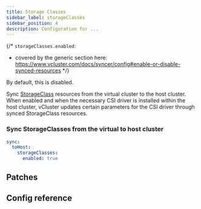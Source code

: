 ```yaml
---
title: Storage Classes
sidebar_label: storageClasses
sidebar_position: 4
description: Configuration for ...
---
```




{/*
`storageClasses.enabled`:
- covered by the generic section here: https://www.vcluster.com/docs/syncer/config#enable-or-disable-synced-resources
*/}

By default, this is disabled.

Sync [StorageClass](https://kubernetes.io/docs/concepts/storage/storage-classes/) resources from the virtual cluster to the host cluster. When enabled and when the necessary CSI driver is installed within the host cluster, vCluster updates certain parameters for the CSI driver through synced StorageClass resources.

### Sync StorageClasses from the virtual to host cluster

```YAML
sync:
  toHost:
    storageClasses:
      enabled: true
```

## Patches

<Patches resource="storageClasses" path="metadata.annotations[*]" direction="toHost" />

## Config reference


<EnableSwitch/>
